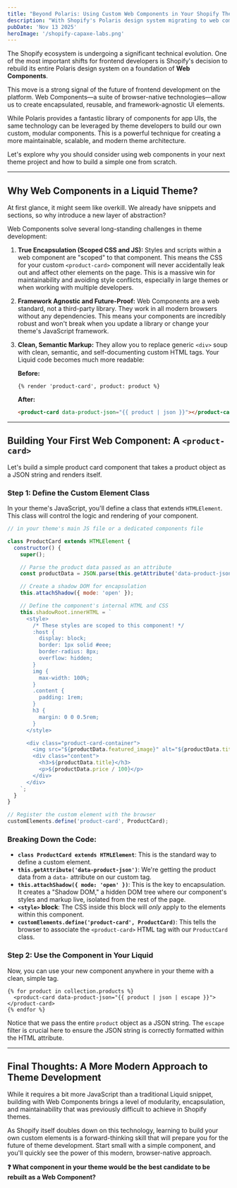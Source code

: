 ```yaml
---
title: "Beyond Polaris: Using Custom Web Components in Your Shopify Theme"
description: "With Shopify's Polaris design system migrating to web components, this post explores how developers can build their own encapsulated, reusable components for Shopify themes."
pubDate: 'Nov 13 2025'
heroImage: '/shopify-capaxe-labs.png'
---
```


The Shopify ecosystem is undergoing a significant technical evolution. One of the most important shifts for frontend developers is Shopify's decision to rebuild its entire Polaris design system on a foundation of **Web Components**.

This move is a strong signal of the future of frontend development on the platform. Web Components—a suite of browser-native technologies—allow us to create encapsulated, reusable, and framework-agnostic UI elements.

While Polaris provides a fantastic library of components for app UIs, the same technology can be leveraged by theme developers to build our own custom, modular components. This is a powerful technique for creating a more maintainable, scalable, and modern theme architecture.

Let's explore why you should consider using web components in your next theme project and how to build a simple one from scratch.

---

## **Why Web Components in a Liquid Theme?**

At first glance, it might seem like overkill. We already have snippets and sections, so why introduce a new layer of abstraction?

Web Components solve several long-standing challenges in theme development:

1.  **True Encapsulation (Scoped CSS and JS):** Styles and scripts within a web component are "scoped" to that component. This means the CSS for your custom `<product-card>` component will never accidentally leak out and affect other elements on the page. This is a massive win for maintainability and avoiding style conflicts, especially in large themes or when working with multiple developers.
2.  **Framework Agnostic and Future-Proof:** Web Components are a web standard, not a third-party library. They work in all modern browsers without any dependencies. This means your components are incredibly robust and won't break when you update a library or change your theme's JavaScript framework.
3.  **Clean, Semantic Markup:** They allow you to replace generic `<div>` soup with clean, semantic, and self-documenting custom HTML tags. Your Liquid code becomes much more readable:

    **Before:**
    ```liquid
    {% render 'product-card', product: product %}
    ```

    **After:**
    ```html
    <product-card data-product-json="{{ product | json }}"></product-card>
    ```

---

## **Building Your First Web Component: A `<product-card>`**

Let's build a simple product card component that takes a product object as a JSON string and renders itself.

### **Step 1: Define the Custom Element Class**

In your theme's JavaScript, you'll define a class that extends `HTMLElement`. This class will control the logic and rendering of your component.

```javascript
// in your theme's main JS file or a dedicated components file

class ProductCard extends HTMLElement {
  constructor() {
    super();

    // Parse the product data passed as an attribute
    const productData = JSON.parse(this.getAttribute('data-product-json'));

    // Create a shadow DOM for encapsulation
    this.attachShadow({ mode: 'open' });

    // Define the component's internal HTML and CSS
    this.shadowRoot.innerHTML = `
      <style>
        /* These styles are scoped to this component! */
        :host {
          display: block;
          border: 1px solid #eee;
          border-radius: 8px;
          overflow: hidden;
        }
        img {
          max-width: 100%;
        }
        .content {
          padding: 1rem;
        }
        h3 {
          margin: 0 0 0.5rem;
        }
      </style>

      <div class="product-card-container">
        <img src="${productData.featured_image}" alt="${productData.title}">
        <div class="content">
          <h3>${productData.title}</h3>
          <p>${productData.price / 100}</p>
        </div>
      </div>
    `;
  }
}

// Register the custom element with the browser
customElements.define('product-card', ProductCard);
```

### **Breaking Down the Code:**
-   **`class ProductCard extends HTMLElement`**: This is the standard way to define a custom element.
-   **`this.getAttribute('data-product-json')`**: We're getting the product data from a `data-` attribute on our custom tag.
-   **`this.attachShadow({ mode: 'open' })`**: This is the key to encapsulation. It creates a "Shadow DOM," a hidden DOM tree where our component's styles and markup live, isolated from the rest of the page.
-   **`<style>` block**: The CSS inside this block will *only* apply to the elements within this component.
-   **`customElements.define('product-card', ProductCard)`**: This tells the browser to associate the `<product-card>` HTML tag with our `ProductCard` class.

### **Step 2: Use the Component in Your Liquid**

Now, you can use your new component anywhere in your theme with a clean, simple tag.

```liquid
{% for product in collection.products %}
  <product-card data-product-json="{{ product | json | escape }}"></product-card>
{% endfor %}
```
Notice that we pass the entire `product` object as a JSON string. The `escape` filter is crucial here to ensure the JSON string is correctly formatted within the HTML attribute.

---

## **Final Thoughts: A More Modern Approach to Theme Development**

While it requires a bit more JavaScript than a traditional Liquid snippet, building with Web Components brings a level of modularity, encapsulation, and maintainability that was previously difficult to achieve in Shopify themes.

As Shopify itself doubles down on this technology, learning to build your own custom elements is a forward-thinking skill that will prepare you for the future of theme development. Start small with a simple component, and you'll quickly see the power of this modern, browser-native approach.

**❓ What component in your theme would be the best candidate to be rebuilt as a Web Component?**